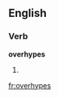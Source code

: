 ==English==

===Verb===
'''overhypes'''

# {{third-person singular of|[[overhype]]}}

[[fr:overhypes]]